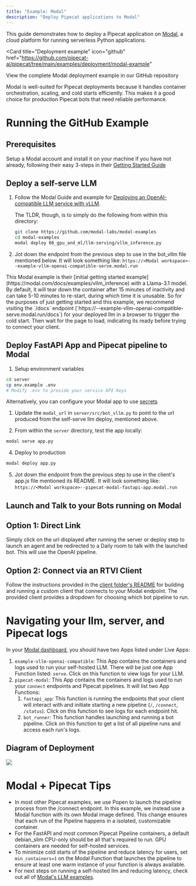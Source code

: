 ```yaml
---
title: "Example: Modal"
description: "Deploy Pipecat applications to Modal"
---
```


This guide demonstrates how to deploy a Pipecat application on [Modal](https://www.modal.com), a cloud platform for running serverless Python applications.

<Card
  title="Deployment example"
  icon="github"
  href="https://github.com/pipecat-ai/pipecat/tree/main/examples/deployment/modal-example"
>
  View the complete Modal deployment example in our GitHub repository
</Card>

Modal is well-suited for Pipecat deployments because it handles container orchestration, scaling, and cold starts efficiently. This makes it a good choice for production Pipecat bots that need reliable performance.

# Running the GitHub Example

## Prerequisites

Setup a Modal account and install it on your machine if you have not already, following their easy 3-steps in their [Getting Started Guide](https://modal.com/docs/guide#getting-started)

## Deploy a self-serve LLM

1. Follow the Modal Guide and example for [Deploying an OpenAI-compatible LLM service with vLLM](https://modal.com/docs/examples/vllm_inference).

    The TLDR, though, is to simply do the following from within this directory:

   ```bash
   git clone https://github.com/modal-labs/modal-examples
   cd modal-examples
   modal deploy 06_gpu_and_ml/llm-serving/vllm_inference.py
   ```

2. Jot down the endpoint from the previous step to use in the bot_vllm file mentioned below. It will look something like: `https://<Modal workspace>--example-vllm-openai-compatible-serve.modal.run`

<Note>
  This Modal example is their [initial getting started example](https://modal.com/docs/examples/vllm_inference) with a Llama-3.1 model. By default, it will tear down the container after 15 minutes of inactivity and can take 5-10 minutes to re-start, during which time it is unusable. So for the purposes of just getting started and this example, we recommend visiting the `/docs` endpoint (`https://<Modal workspace>--example-vllm-openai-compatible-serve.modal.run/docs`) for your deployed llm in a browser to trigger the cold start. Then wait for the page to load, indicating its ready before trying to connect your client.
</Note>

## Deploy FastAPI App and Pipecat pipeline to Modal 

1. Setup environment variables

```bash
cd server
cp env.example .env
# Modify .env to provide your service API Keys
```

Alternatively, you can configure your Modal app to use [secrets](https://modal.com/docs/guide/secrets)

1. Update the `modal_url` in `server/src/bot_vllm.py` to point to the url produced from the self-serve llm deploy, mentioned above.

2. From within the `server` directory, test the app locally:

```bash
modal serve app.py
```

4. Deploy to production

```bash
modal deploy app.py
```

5. Jot down the endpoint from the previous step to use in the client's app.js file mentioned its README. It will look something like: `https://<Modal workspace>--pipecat-modal-fastapi-app.modal.run`

## Launch and Talk to your Bots running on Modal

## Option 1: Direct Link

Simply click on the url displayed after running the server or deploy step to launch an agent and be redirected to a Daily room to talk with the launched bot. This will use the OpenAI pipeline.

## Option 2: Connect via an RTVI Client

Follow the instructions provided in the [client folder's README](client/javascript/README.md) for building and running a custom client that connects to your Modal endpoint. The provided client provides a dropdown for choosing which bot pipeline to run.

# Navigating your llm, server, and Pipecat logs

In your [Modal dashboard](https://modal.com/apps), you should have two Apps listed under Live Apps:

1. `example-vllm-openai-compatible`: This App contains the containers and logs used to run your self-hosted LLM. There will be just one App Function listed: `serve`. Click on this function to view logs for your LLM.
2. `pipecat-modal`: This App contains the containers and logs used to run your `connect` endpoints and Pipecat pipelines. It will list two App Functions:
    1. `fastapi_app`: This function is running the endpoints that your client will interact with and initiate starting a new pipeline (`/`, `/connect`, `/status`). Click on this function to see logs for each endpoint hit.
    2. `bot_runner`: This function handles launching and running a bot pipeline. Click on this function to get a list of all pipeline runs and access each run's logs.

## Diagram of Deployment

![](diagram.jpg)

# Modal + Pipecat Tips

- In most other Pipecat examples, we use Popen to launch the pipeline process from the /connect endpoint. In this example, we instead use a Modal function with its own Modal image defined. This change ensures that each run of the Pipeline happens in a isolated, customizable container.
- For the FastAPI and most common Pipecat Pipeline containers, a default debian_slim CPU-only should be all that's required to run. GPU containers are needed for self-hosted services.
- To minimize cold starts of the pipeline and reduce latency for users, set `min_containers=1` on the Modal Function that launches the pipeline to ensure at least one warm instance of your function is always available.
- For next steps on running a self-hosted llm and reducing latency, check out all of [Modal's LLM examples](https://modal.com/docs/examples/vllm_inference).
